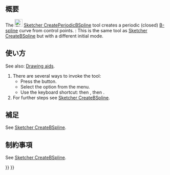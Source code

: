 <languages/>

{{Docnav/ja
|[[Sketcher_CreateBSpline/ja|制御点によるBスプライン]]
|[[Sketcher_CreateBSplineByInterpolation/ja|ノットによるBスプライン]]
|IconL=Sketcher_CreateBSpline.svg
|IconR=Sketcher_CreateBSplineByInterpolation.svg
|IconC=Workbench_Sketcher.svg
}}

{{GuiCommand/ja
|Name=Sketcher CreatePeriodicBSpline
|Name/ja=スケッチャー・制御点による周期的なBスプライン
|MenuLocation= スケッチ → スケッチャージオメトリ → 制御点による周期的なBスプライン
|Workbenches=[[Sketcher_Workbench/ja|スケッチャー]]
|Shortcut={{KEY|G}} {{KEY|B}} {{KEY|P}}
|Version=0.17
|SeeAlso=[[Sketcher_CreateBSpline/ja|スケッチャー・制御点によるBスプライン]]
}}

<span id="Description"></span>
== 概要 ==

The [[Image:Sketcher_CreatePeriodicBSpline.svg|24px]] [[Sketcher_CreatePeriodicBSpline|Sketcher CreatePeriodicBSpline]] tool creates a periodic (closed) [[B-Splines|B-spline]] curve from control points. {{Version|1.0}}: This is the same tool as [[Sketcher_CreateBSpline|Sketcher CreateBSpline]] but with a different initial mode.

<span id="Usage"></span>
== 使い方 ==

See also: [[Sketcher_Workbench#Drawing_aids|Drawing aids]].

# There are several ways to invoke the tool:
#* Press the {{Button|[[Image:Sketcher_CreatePeriodicBSpline.svg|16px]] [[Sketcher_CreatePeriodicBSpline|Periodic B-Spline]]}} button.
#* Select the {{MenuCommand|Sketch → Geometries → [[Image:Sketcher_CreatePeriodicBSpline.svg|16px]] Periodic B-Spline}} option from the menu.
#* Use the keyboard shortcut: {{KEY|G}} then {{KEY|B}}, then {{KEY|P}}.
# For further steps see [[Sketcher_CreateBSpline#Usage|Sketcher CreateBSpline]].

<span id="Notes"></span>
== 補足 ==

See [[Sketcher_CreateBSpline#Notes|Sketcher CreateBSpline]].

<span id="Limitations"></span>
== 制約事項 ==

See [[Sketcher_CreateBSpline#Limitations|Sketcher CreateBSpline]].


<div class="mw-translate-fuzzy">
{{Docnav/ja
|[[Sketcher_CreateBSpline/ja|制御点によるBスプライン]]
|[[Sketcher_CreateBSplineByInterpolation/ja|ノットによるBスプライン]]
|IconL=Sketcher_CreateBSpline.svg
|IconR=Sketcher_CreateBSplineByInterpolation.svg
|IconC=Workbench_Sketcher.svg
}}
</div>

{{Sketcher_Tools_navi{{#translation:}}}}
{{Userdocnavi{{#translation:}}}}